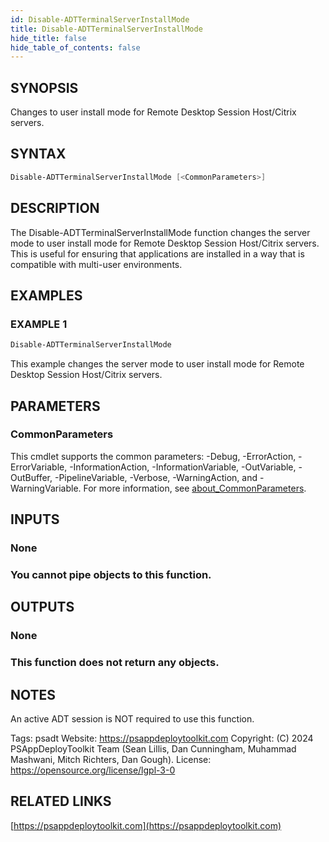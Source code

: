 ```yaml
---
id: Disable-ADTTerminalServerInstallMode
title: Disable-ADTTerminalServerInstallMode
hide_title: false
hide_table_of_contents: false
---
```


## SYNOPSIS

Changes to user install mode for Remote Desktop Session Host/Citrix servers.

## SYNTAX

```powershell
Disable-ADTTerminalServerInstallMode [<CommonParameters>]
```

## DESCRIPTION

The Disable-ADTTerminalServerInstallMode function changes the server mode to user install mode for Remote Desktop Session Host/Citrix servers.
This is useful for ensuring that applications are installed in a way that is compatible with multi-user environments.

## EXAMPLES

### EXAMPLE 1

```powershell
Disable-ADTTerminalServerInstallMode
```

This example changes the server mode to user install mode for Remote Desktop Session Host/Citrix servers.

## PARAMETERS

### CommonParameters

This cmdlet supports the common parameters: -Debug, -ErrorAction, -ErrorVariable, -InformationAction, -InformationVariable, -OutVariable, -OutBuffer, -PipelineVariable, -Verbose, -WarningAction, and -WarningVariable. For more information, see [about_CommonParameters](http://go.microsoft.com/fwlink/?LinkID=113216).

## INPUTS

### None

### You cannot pipe objects to this function.
## OUTPUTS

### None

### This function does not return any objects.
## NOTES
An active ADT session is NOT required to use this function.

Tags: psadt
Website: https://psappdeploytoolkit.com
Copyright: (C) 2024 PSAppDeployToolkit Team (Sean Lillis, Dan Cunningham, Muhammad Mashwani, Mitch Richters, Dan Gough).
License: https://opensource.org/license/lgpl-3-0

## RELATED LINKS

[https://psappdeploytoolkit.com](https://psappdeploytoolkit.com)
